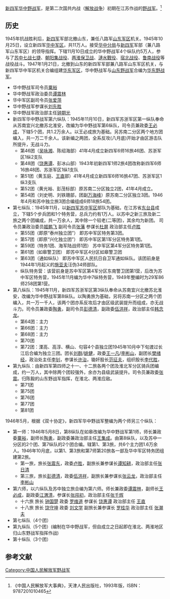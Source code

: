 [[新四军|新四军]][[华中野战军|华中野战军]]，是第二次国共内战（[[解放战争|解放战争]]）初期在江苏作战的[[野战军|野战军]]。<ref>《中国人民解放军大事典》，天津人民出版社，1993年版，ISBN：9787201010465</ref>
==历史==
1945年抗战胜利后，[[新四军|新四军]]军部北撤山东，兼任八路军[[山东军区|山东军区]]机关。1945年10月25日，设立新四军[[华中军区_(新四军)|华中军区]]，共11万人。接受[[华中分局|华中分局]]与[[新四军|新四军]]军部（兼八路军山东军区）的领导指挥。下辖11月10日成立的华中野战军4个纵队约5万人，参与了[[苏中七战七捷|苏中七战七捷]]、[[朝阳集战役|朝阳集战役]]、[[两淮保卫战|两淮保卫战]]、[[漣水戰役|漣水戰役]]、[[宿北战役|宿北战役]]、[[鲁南战役|鲁南战役]]等战役战斗。1947年1月21日，北撤到山东的新四军军部兼八路军山东军区机关，与新四军华中军区机关合编组建[[华东军区|华东军区]]，华中野战军与[[山东野战军|山东野战军]]合编为[[华东野战军|华东野战军]]。

*华中野战军司令员[[粟裕|粟裕]]
*华中野战军政治委员[[谭震林|谭震林]] 
*华中军区副司令员[[张爱萍|张爱萍]]
*华中野战军参谋长[[刘先胜|刘先胜]]
*华中野战军政治部主任[[钟期光|钟期光]]
* 新四军华中野战军第六纵队：1945年11月10日，新四军苏浙军区第一纵队奉命从苏南宜兴北撤苏北淮安，改编为华中野战军第6纵队，司令员兼政委[[王必成|王必成]]，下辖5个团，共1.2万余人。以王必成旅为基础。另苏南二分区两个地方团编入，共一万二千余人。该新编之两团，全系反攻(八月底)开始才由区游击队所提升，无战斗力。
**第46团（[[吴咏湘|吴咏湘]]、陈绍海部）41年4月成立新四军6师16旅46团、苏浙军区1纵2支队
**第48团（[[饶惠谭|饶惠谭]]、彭冰山部）1943年初新四军1师2旅4团改称新四军6师16旅48团、苏浙军区1纵1支队
**第51团（黄玉庭、[[王直_(少将)|王直]]部）41年4月成立新四军6师16旅47团、苏浙军区1纵3支队
**第52团（黄光裕、彭茂标部）原苏南二分区独立2团，41年4月成立。
**第54团（刘史明、刘铁珊部，团副[[万海峰|万海峰]]）原苏南二分区独立3团。1946年4月和苏中独立旅3团合编组成6师18旅54团。
*第七纵队：1945年11月，以[[1945年新四军编制序列|新四军苏中军区]]部队为基础，在江苏省[[东台县|东台县]]成立，下辖5个步兵团和1个特务营，总兵力约有1万人。以苏中之新三旅及新二旅之两个团编成，共一万余人，其中除一个较老(二等团)，其余均为新团。 司令员兼政治委员[[姬鹏飞|姬鹏飞]] 副司令员[[张藩|张藩]] 参谋长[[杜屏|杜屏]] 政治部主任[[卢胜|卢胜]]
** 第55团（即原“泰州独立团”） 即苏中军区特务第3团。
** 第57团（即原“兴化独立团”） 即苏中军区第1军分区特务第1团。
** 第59团（特务1团、海军陆战师1团） 苏中军区第4军分区特务第1团。
** 第61团（如皋警卫团） 即苏中军区4分区如皋警卫团
** 第63团（通如纵队） 即苏中军区人民抗日自卫军通如纵队。该团前身是1944年1月起义的[[施亚夫|施亚夫]]汪伪34师部队。
** 纵队特务营：该营前身是苏中军区第4军分区东南警卫团第1营，后改为苏中军区特务营，1945年11月编为华中7纵特务营，1949年整编时为29军86师258团第1营。
* 第八纵队：1945年11月，新四军苏浙军区第3纵队奉命从苏南宜兴北撤苏北淮安，改编为华中野战军第8纵队。以陶勇旅为基础，另将苏南一分区之两个团编入，共一万一千人，该两个团亦系反攻后才由区级武装提升而组成，亦无战斗力。司令员兼政委[[陶勇|陶勇]]，副司令员[[彭德清|彭德清]]，副政委[[伍洪祥|伍洪祥]]，政治部主任[[韩念龙|韩念龙]]。
**第64团：主力
**第66团：主力
**第68团：主力
**第70团
**第72团：溧高、高淳、横山、句容4个县独立团1945年10月中下旬渡过长江后合编为独立三团。团长[[刘群|刘群]]/[[姚健|姚健]]，政委[[王一凡|王一凡]]/[[李彬山|李彬山]]，副团长[[樊绪经|樊绪经]]，政治处主任[[李钊|李钊]]，参谋长[[许治|许治]]，锄奸股长[[范征夫|范征夫]]，组织股长[[李代胜|李代胜]]，
* 第九纵队：由新四军第四师之十一、十二旅各两个团及淮北军分区骑兵团编成，约一万人，其中除两个团较强外，余亦为县级武装提升。司令员兼政委[[张震_(上将)|张震]]。归陈毅的山东野战军指挥，在淮北、两淮应敌。
**第71团
**第75团
**第76团
**第77团
**第81团


1946年5月，根据《双十协定》，新四军华中野战军整编为两个师另三个纵队：
*第一师：1946年5月8日，第8纵队在如皋改编为华中野战军第1师，师长兼政委[[粟裕|粟裕]]，副师长[[陶勇|陶勇]]，副政委兼政治部主任[[王集成|王集成]]。由第8纵队，以及苏中一分区的2个团、第7纵队的2个团合编。辖第1、第3旅，共6个主力团1.6万余人。1946年10月底，以第1、第3旅和第7师第20旅各一部及华中军区特务团组建第2旅。
**第一旅，旅长[[张震东|张震东]]，政委[[卢胜|卢胜]]，副旅长兼参谋长[[谭知耕|谭知耕]]，政治部主任[[张日清|张日清]]
**第三旅，旅长[[彭德清|彭德清]]，政委[[伍洪祥|伍洪祥]]，副旅长兼参谋长[[张云龙|张云龙]]，政治部主任[[李彬山|李彬山]]
*第六师，以六纵队及苏中独立旅合编为第六师。师长兼政委[[谭震林|谭震林]]，副师长[[王必成|王必成]]，副政委[[江渭清|江渭清]]，参谋长[[张闯初|张闯初]]，政治部主任[[张千辉|张千辉]]
**十六旅 旅长 [[钟国楚|钟国楚]] 政委 [[罗维道|罗维道]] 参谋长 [[饶惠谭|饶惠谭]] 政治部主任 [[王直|王直]]
**十八旅 旅长 [[饶守坤|饶守坤]] 政委 [[刘文学|刘文学]] 副旅长兼参谋长 [[罗桂华|罗桂华]] 政治部主任 [[张潮夫|张潮夫]]
* 第七纵队（4个团）
* 第九纵队（5个团）(编制在华中野战军，但自成立之日起即在淮北、两淮地区归山东野战军指挥作战)
* 第十纵队（3个团）

==参考文献==
<references/>
{{PLA_Military_Region}}
[[Category:中国人民解放军野战军|Category:中国人民解放军野战军]]
